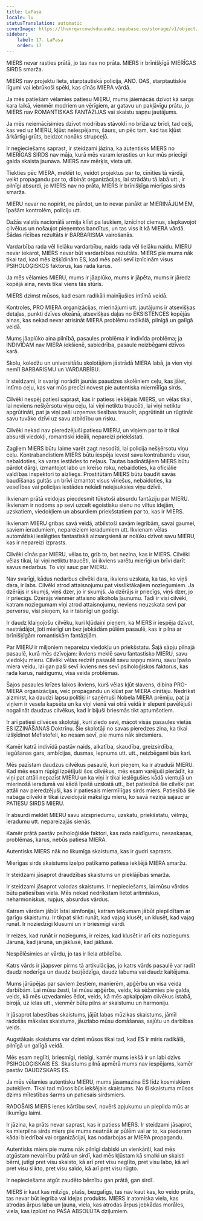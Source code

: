 ```yaml
---
title: LaPasa
locale: lv
statusTranslation: automatic
coverImage: https://lhvmrqwrcowdvduuaukz.supabase.co/storage/v1/object/public/strapi-uploads/small_cover-educacion-fundamental.webp-2d51a7828a2b1309555be27f7e2a61a0.webp
sidebar:
    label: 17. LaPasa
    order: 17
---
```

MIERS nevar rasties prātā, jo tas nav no prāta. MIERS ir brīnišķīgā MIERĪGAS SIRDS smarža.

MIERS nav projektu lieta, starptautiskā policija, ANO. OAS, starptautiskie līgumi vai iebrūkoši spēki, kas cīnās MIERA vārdā.

Ja mēs patiešām vēlamies patiesu MIERU, mums jāiemācās dzīvot kā sargs kara laikā, vienmēr modriem un vērīgiem, ar gatavu un pakļāvīgu prātu, jo MIERS nav ROMANTISKAS FANTĀZIJAS vai skaistu sapņu jautājums.

Ja mēs neiemācīsimies dzīvot modrības stāvoklī no brīža uz brīdi, tad ceļš, kas ved uz MIERU, kļūst neiespējams, šaurs, un pēc tam, kad tas kļūst ārkārtīgi grūts, beidzot nonāks strupceļā.

Ir nepieciešams saprast, ir steidzami jāzina, ka autentisks MIERS no MIERĪGAS SIRDS nav māja, kurā mēs varam ierasties un kur mūs priecīgi gaida skaista jaunava. MIERS nav mērķis, vieta utt.

Tiekties pēc MIERA, meklēt to, veidot projektus par to, cīnīties tā vārdā, veikt propagandu par to, dibināt organizācijas, lai strādātu tā labā utt., ir pilnīgi absurdi, jo MIERS nav no prāta, MIERS ir brīnišķīga mierīgas sirds smarža.

MIERU nevar ne nopirkt, ne pārdot, un to nevar panākt ar MIERINĀJUMIEM, īpašām kontrolēm, policiju utt.

Dažās valstīs nacionālā armija klīst pa laukiem, iznīcinot ciemus, slepkavojot cilvēkus un nošaujot pieņemtos bandītus, un tas viss it kā MIERA vārdā. Šādas rīcības rezultāts ir BARBARISMA vairošanās.

Vardarbība rada vēl lielāku vardarbību, naids rada vēl lielāku naidu. MIERU nevar iekarot, MIERS nevar būt vardarbības rezultāts. MIERS pie mums nāk tikai tad, kad mēs izšķīdinām ES, kad mēs paši sevī iznīcinām visus PSIHOLOĢISKOS faktorus, kas rada karus.

Ja mēs vēlamies MIERU, mums ir jāaplūko, mums ir jāpēta, mums ir jāredz kopējā aina, nevis tikai viens tās stūris.

MIERS dzimst mūsos, kad esam radikāli mainījušies intīmā veidā.

Kontroles, PRO MIERA organizācijas, mierinājumi utt. jautājums ir atsevišķas detaļas, punkti dzīves okeānā, atsevišķas daļas no EKSISTENCES kopējās ainas, kas nekad nevar atrisināt MIERA problēmu radikālā, pilnīgā un galīgā veidā.

Mums jāaplūko aina pilnībā, pasaules problēma ir indivīda problēma; ja INDIVĪDAM nav MIERA iekšienē, sabiedrība, pasaule neizbēgami dzīvos karā.

Skolu, koledžu un universitāšu skolotājiem jāstrādā MIERA labā, ja vien viņi nemīl BARBARISMU un VARDARBĪBU.

Ir steidzami, ir svarīgi norādīt jaunās paaudzes skolēniem ceļu, kas jāiet, intīmo ceļu, kas var mūs precīzi novest pie autentiska miermīlīga sirds.

Cilvēki nespēj patiesi saprast, kas ir patiess iekšējais MIERS, un vēlas tikai, lai neviens nešķērsotu viņu ceļu, lai viņi netiktu traucēti, lai viņi netiktu apgrūtināti, pat ja viņi paši uzņemas tiesības traucēt, apgrūtināt un rūgtināt savu tuvāko dzīvi uz savu atbildību un risku.

Cilvēki nekad nav pieredzējuši patiesu MIERU, un viņiem par to ir tikai absurdi viedokļi, romantiski ideāli, nepareizi priekšstati.

Zagļiem MIERS būtu laime varēt zagt nesodīti, lai policija nešķērsotu viņu ceļu. Kontrabandistiem MIERS būtu iespēja ievest savu kontrabandu visur, nebaidoties, ka varas iestādes to neļaus. Tautas badinātājiem MIERS būtu pārdot dārgi, izmantojot labo un kreiso roku, nebaidoties, ka oficiālie valdības inspektori to aizliegs. Prostitūtām MIERS būtu baudīt savās baudīšanas gultās un brīvi izmantot visus vīriešus, nebaidoties, ka veselības vai policijas iestādes nekādi neiejauksies viņu dzīvē.

Ikvienam prātā veidojas piecdesmit tūkstoši absurdu fantāziju par MIERU. Ikvienam ir nodoms ap sevi uzcelt egoistisku sienu no viltus idejām, uzskatiem, viedokļiem un absurdiem priekšstatiem par to, kas ir MIERS.

Ikvienam MIERU gribas savā veidā, atbilstoši savām iegribām, savai gaumei, saviem ieradumiem, nepareiziem ieradumiem utt. Ikvienam vēlas automātiski ieslēgties fantastiskā aizsargsienā ar nolūku dzīvot savu MIERU, kas ir nepareizi izprasts.

Cilvēki cīnās par MIERU, vēlas to, grib to, bet nezina, kas ir MIERS. Cilvēki vēlas tikai, lai viņi netiktu traucēti, lai ikviens varētu mierīgi un brīvi darīt savus nedarbus. To viņi sauc par MIERU.

Nav svarīgi, kādus nedarbus cilvēki dara, ikviens uzskata, ka tas, ko viņš dara, ir labs. Cilvēki atrod attaisnojumu pat vissliktākajiem noziegumiem. Ja dzērājs ir skumjš, viņš dzer, jo ir skumjš. Ja dzērājs ir priecīgs, viņš dzer, jo ir priecīgs. Dzērājs vienmēr attaisno alkohola ļaunumu. Tādi ir visi cilvēki, katram noziegumam viņi atrod attaisnojumu, neviens neuzskata sevi par perversu, visi pieņem, ka ir taisnīgi un godīgi.

Ir daudz klaiņojošu cilvēku, kuri kļūdaini pieņem, ka MIERS ir iespēja dzīvot, nestrādājot, ļoti mierīgi un bez jebkādām pūlēm pasaulē, kas ir pilna ar brīnišķīgām romantiskām fantāzijām.

Par MIERU ir miljoniem nepareizu viedokļu un priekšstatu. Šajā sāpju pilnajā pasaulē, kurā mēs dzīvojam: ikviens meklē savu fantastisko MIERU, savu viedokļu mieru. Cilvēki vēlas redzēt pasaulē savu sapņu mieru, savu īpašo miera veidu, lai gan paši sevī ikviens nes sevī psiholoģiskos faktorus, kas rada karus, naidīgumu, visa veida problēmas.

Šajos pasaules krīzes laikos ikviens, kurš vēlas kļūt slavens, dibina PRO-MIERA organizācijas, veic propagandu un kļūst par MIERA cīnītāju. Nedrīkst aizmirst, ka daudzi lapsu politiķi ir saņēmuši Nobela MIERA prēmiju, pat ja viņiem ir vesela kapsēta un ka viņi vienā vai otrā veidā ir slepeni pavēlējuši nogalināt daudzus cilvēkus, kad ir bijuši briesmās tikt aptumšotiem.

Ir arī patiesi cilvēces skolotāji, kuri ziedo sevi, mācot visās pasaules vietās ES IZZINĀŠANAS Doktrīnu. Šie skolotāji no savas pieredzes zina, ka tikai izšķīdinot Mefistofeli, ko nesam sevī, pie mums nāk sirdsmiers.

Kamēr katrā indivīdā pastāv naids, alkatība, skaudība, greizsirdība, iegūšanas gars, ambīcijas, dusmas, lepnums utt. utt., neizbēgami būs kari.

Mēs pazīstam daudzus cilvēkus pasaulē, kuri pieņem, ka ir atraduši MIERU. Kad mēs esam rūpīgi izpētījuši šos cilvēkus, mēs esam varējuši pierādīt, ka viņi pat attāli nepazīst MIERU un ka viņi ir tikai ieslēgušies kādā vientuļā un mierinošā ieradumā vai kādā īpašā uzskatā utt., bet patiesībā šie cilvēki pat attāli nav pieredzējuši, kas ir patiesais miermīlīgas sirds miers. Patiesībā šie nabaga cilvēki ir tikai izveidojuši mākslīgu mieru, ko savā neziņā sajauc ar PATIESU SIRDS MIERU.

Ir absurdi meklēt MIERU savu aizspriedumu, uzskatu, priekšstatu, vēlmju, ieradumu utt. nepareizajās sienās.

Kamēr prātā pastāv psiholoģiskie faktori, kas rada naidīgumu, nesaskaņas, problēmas, karus, nebūs patiesa MIERA.

Autentisks MIERS nāk no likumīga skaistuma, kas ir gudri saprasts.

Mierīgas sirds skaistums izelpo patīkamo patiesa iekšējā MIERA smaržu.

Ir steidzami jāsaprot draudzības skaistums un pieklājības smarža.

Ir steidzami jāsaprot valodas skaistums. Ir nepieciešams, lai mūsu vārdos būtu patiesības viela. Mēs nekad nedrīkstam lietot aritmiskus, neharmoniskus, rupjus, absurdus vārdus.

Katram vārdam jābūt īstai simfonijai, katram teikumam jābūt piepildītam ar garīgu skaistumu. Ir tikpat slikti runāt, kad vajag klusēt, un klusēt, kad vajag runāt. Ir noziedzīgi klusumi un ir briesmīgi vārdi.

Ir reizes, kad runāt ir noziegums, ir reizes, kad klusēt ir arī cits noziegums. Jārunā, kad jārunā, un jāklusē, kad jāklusē.

Nespēlēsimies ar vārdu, jo tas ir liela atbildība.

Katrs vārds ir jāapsver pirms tā artikulācijas, jo katrs vārds pasaulē var radīt daudz noderīga un daudz bezjēdzīga, daudz labuma vai daudz kaitējuma.

Mums jārūpējas par saviem žestiem, manierēm, apģērbu un visa veida darbībām. Lai mūsu žesti, lai mūsu apģērbs, veids, kā sēžamies pie galda, veids, kā mēs uzvedamies ēdot, veids, kā mēs apkalpojam cilvēkus istabā, birojā, uz ielas utt., vienmēr būtu pilns ar skaistumu un harmoniju.

Ir jāsaprot labestības skaistums, jājūt labas mūzikas skaistums, jāmīl radošās mākslas skaistums, jāuzlabo mūsu domāšanas, sajūtu un darbības veids.

Augstākais skaistums var dzimt mūsos tikai tad, kad ES ir miris radikālā, pilnīgā un galīgā veidā.

Mēs esam neglīti, briesmīgi, riebīgi, kamēr mums iekšā ir un labi dzīvs PSIHOLOĢISKAIS ES. Skaistums pilnā apmērā mums nav iespējams, kamēr pastāv DAUDZSKARS ES.

Ja mēs vēlamies autentisku MIERU, mums jāsamazina ES līdz kosmiskiem putekļiem. Tikai tad mūsos būs iekšējais skaistums. No šī skaistuma mūsos dzims mīlestības šarms un patiesais sirdsmiers.

RADOŠAIS MIERS ienes kārtību sevī, novērš apjukumu un piepilda mūs ar likumīgu laimi.

Ir jāzina, ka prāts nevar saprast, kas ir patiess MIERS. Ir steidzami jāsaprot, ka mierpilna sirds miers pie mums neatnāk ar pūlēm vai ar to, ka piederam kādai biedrībai vai organizācijai, kas nodarbojas ar MIERA propagandu.

Autentisks miers pie mums nāk pilnīgi dabiski un vienkārši, kad mēs atgūstam nevainību prātā un sirdī, kad mēs kļūstam kā smalki un skaisti bērni, jutīgi pret visu skaisto, kā arī pret visu neglīto, pret visu labo, kā arī pret visu slikto, pret visu saldo, kā arī pret visu rūgto.

Ir nepieciešams atgūt zaudēto bērnību gan prātā, gan sirdī.

MIERS ir kaut kas milzīgs, plašs, bezgalīgs, tas nav kaut kas, ko veido prāts, tas nevar būt iegriba vai idejas produkts. MIERS ir atomiska viela, kas atrodas ārpus laba un ļauna, viela, kas atrodas ārpus jebkādas morāles, viela, kas izplūst no PAŠA ABSOLŪTA dziļumiem.

